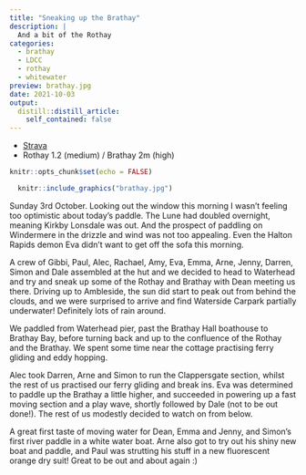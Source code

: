 ```yaml
---
title: "Sneaking up the Brathay"
description: |
  And a bit of the Rothay
categories:
  - brathay
  - LDCC
  - rothay
  - whitewater
preview: brathay.jpg
date: 2021-10-03
output:
  distill::distill_article:
    self_contained: false
---
```


- [Strava](https://www.strava.com/activities/6057789239)
- Rothay 1.2 (medium) / Brathay 2m (high)

```r
knitr::opts_chunk$set(echo = FALSE)
```

```r
  knitr::include_graphics("brathay.jpg")
```


Sunday 3rd October. Looking out the window this morning I wasn’t feeling too optimistic about today’s paddle. The Lune had doubled overnight, meaning Kirkby Lonsdale was out. And the prospect of paddling on Windermere in the drizzle and wind was not too appealing. Even the Halton Rapids demon Eva didn't want to get off the sofa this morning.
 
A crew of Gibbi, Paul, Alec, Rachael, Amy, Eva, Emma, Arne, Jenny, Darren, Simon and Dale assembled at the hut and we decided to head to Waterhead and try and sneak up some of the Rothay and Brathay with Dean meeting us there. Driving up to Ambleside, the sun did start to peak out from behind the clouds, and we were surprised to arrive and find Waterside Carpark partially underwater! Definitely lots of rain around.

We paddled from Waterhead pier, past the Brathay Hall boathouse to Brathay Bay, before turning back and up to the confluence of the Rothay and the Brathay. We spent some time near the cottage practising ferry gliding and eddy hopping. 

Alec took Darren, Arne and Simon to run the Clappersgate section, whilst the rest of us practised our ferry gliding and break ins. Eva was determined to paddle up the Brathay a little higher, and succeeded in powering up a fast moving section and a play wave, shortly followed by Dale (not to be out done!). The rest of us modestly decided to watch on from below. 

A great first taste of moving water for Dean, Emma and Jenny, and Simon’s first river paddle in a white water boat. Arne also got to try out his shiny new boat and paddle, and Paul was strutting his stuff in a new fluorescent orange dry suit! Great to be out and about again :) 
